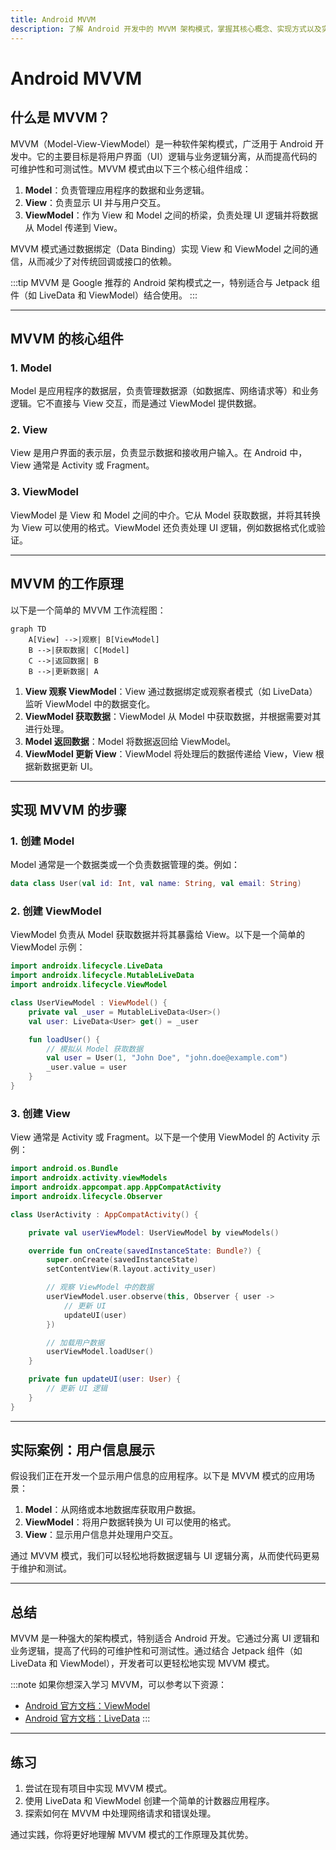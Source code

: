 ```yaml
---
title: Android MVVM
description: 了解 Android 开发中的 MVVM 架构模式，掌握其核心概念、实现方式以及实际应用场景。
---
```


# Android MVVM

## 什么是 MVVM？

MVVM（Model-View-ViewModel）是一种软件架构模式，广泛用于 Android 开发中。它的主要目标是将用户界面（UI）逻辑与业务逻辑分离，从而提高代码的可维护性和可测试性。MVVM 模式由以下三个核心组件组成：

1. **Model**：负责管理应用程序的数据和业务逻辑。
2. **View**：负责显示 UI 并与用户交互。
3. **ViewModel**：作为 View 和 Model 之间的桥梁，负责处理 UI 逻辑并将数据从 Model 传递到 View。

MVVM 模式通过数据绑定（Data Binding）实现 View 和 ViewModel 之间的通信，从而减少了对传统回调或接口的依赖。

:::tip
MVVM 是 Google 推荐的 Android 架构模式之一，特别适合与 Jetpack 组件（如 LiveData 和 ViewModel）结合使用。
:::

---

## MVVM 的核心组件

### 1. Model
Model 是应用程序的数据层，负责管理数据源（如数据库、网络请求等）和业务逻辑。它不直接与 View 交互，而是通过 ViewModel 提供数据。

### 2. View
View 是用户界面的表示层，负责显示数据和接收用户输入。在 Android 中，View 通常是 Activity 或 Fragment。

### 3. ViewModel
ViewModel 是 View 和 Model 之间的中介。它从 Model 获取数据，并将其转换为 View 可以使用的格式。ViewModel 还负责处理 UI 逻辑，例如数据格式化或验证。

---

## MVVM 的工作原理

以下是一个简单的 MVVM 工作流程图：

```mermaid
graph TD
    A[View] -->|观察| B[ViewModel]
    B -->|获取数据| C[Model]
    C -->|返回数据| B
    B -->|更新数据| A
```

1. **View 观察 ViewModel**：View 通过数据绑定或观察者模式（如 LiveData）监听 ViewModel 中的数据变化。
2. **ViewModel 获取数据**：ViewModel 从 Model 中获取数据，并根据需要对其进行处理。
3. **Model 返回数据**：Model 将数据返回给 ViewModel。
4. **ViewModel 更新 View**：ViewModel 将处理后的数据传递给 View，View 根据新数据更新 UI。

---

## 实现 MVVM 的步骤

### 1. 创建 Model
Model 通常是一个数据类或一个负责数据管理的类。例如：

```kotlin
data class User(val id: Int, val name: String, val email: String)
```

### 2. 创建 ViewModel
ViewModel 负责从 Model 获取数据并将其暴露给 View。以下是一个简单的 ViewModel 示例：

```kotlin
import androidx.lifecycle.LiveData
import androidx.lifecycle.MutableLiveData
import androidx.lifecycle.ViewModel

class UserViewModel : ViewModel() {
    private val _user = MutableLiveData<User>()
    val user: LiveData<User> get() = _user

    fun loadUser() {
        // 模拟从 Model 获取数据
        val user = User(1, "John Doe", "john.doe@example.com")
        _user.value = user
    }
}
```

### 3. 创建 View
View 通常是 Activity 或 Fragment。以下是一个使用 ViewModel 的 Activity 示例：

```kotlin
import android.os.Bundle
import androidx.activity.viewModels
import androidx.appcompat.app.AppCompatActivity
import androidx.lifecycle.Observer

class UserActivity : AppCompatActivity() {

    private val userViewModel: UserViewModel by viewModels()

    override fun onCreate(savedInstanceState: Bundle?) {
        super.onCreate(savedInstanceState)
        setContentView(R.layout.activity_user)

        // 观察 ViewModel 中的数据
        userViewModel.user.observe(this, Observer { user ->
            // 更新 UI
            updateUI(user)
        })

        // 加载用户数据
        userViewModel.loadUser()
    }

    private fun updateUI(user: User) {
        // 更新 UI 逻辑
    }
}
```

---

## 实际案例：用户信息展示

假设我们正在开发一个显示用户信息的应用程序。以下是 MVVM 模式的应用场景：

1. **Model**：从网络或本地数据库获取用户数据。
2. **ViewModel**：将用户数据转换为 UI 可以使用的格式。
3. **View**：显示用户信息并处理用户交互。

通过 MVVM 模式，我们可以轻松地将数据逻辑与 UI 逻辑分离，从而使代码更易于维护和测试。

---

## 总结

MVVM 是一种强大的架构模式，特别适合 Android 开发。它通过分离 UI 逻辑和业务逻辑，提高了代码的可维护性和可测试性。通过结合 Jetpack 组件（如 LiveData 和 ViewModel），开发者可以更轻松地实现 MVVM 模式。

:::note
如果你想深入学习 MVVM，可以参考以下资源：
- [Android 官方文档：ViewModel](https://developer.android.com/topic/libraries/architecture/viewmodel)
- [Android 官方文档：LiveData](https://developer.android.com/topic/libraries/architecture/livedata)
:::

---

## 练习

1. 尝试在现有项目中实现 MVVM 模式。
2. 使用 LiveData 和 ViewModel 创建一个简单的计数器应用程序。
3. 探索如何在 MVVM 中处理网络请求和错误处理。

通过实践，你将更好地理解 MVVM 模式的工作原理及其优势。
